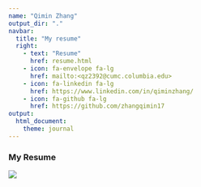```yaml
---
name: "Qimin Zhang"
output_dir: "."
navbar:
  title: "My resume"
  right:
    - text: "Resume"
      href: resume.html
    - icon: fa-envelope fa-lg
      href: mailto:<qz2392@cumc.columbia.edu>
    - icon: fa-linkedin fa-lg
      href: https://www.linkedin.com/in/qiminzhang/
    - icon: fa-github fa-lg
      href: https://github.com/zhangqimin17
output:
  html_document:
    theme: journal
---
```


### My Resume

![](Resume.jpg)



